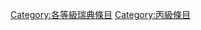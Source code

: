 {{Articles by Quality|topic=瑞典|project=瑞典|format=toc}}
{{Wikipedia category}}
{{emptycat}}
[[Category:各等級瑞典條目|Category:各等級瑞典條目]]
[[Category:丙級條目|Category:丙級條目]]